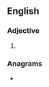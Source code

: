 ==English==

===Adjective===
{{head|en|superlative adjective}}

# {{en-superlative of|fiery}}

===Anagrams===
* {{anagrams|en|a=eefiirst|feistier}}